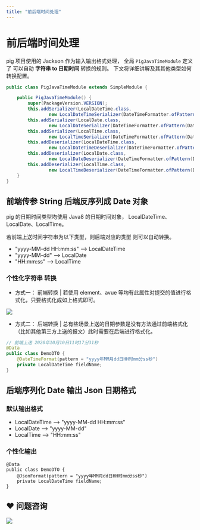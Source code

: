 ```yaml
---
title: "前后端时间处理"
---
```


# 前后端时间处理


pig 项目使用的 Jackson 作为输入输出格式处理， 全局 `PigJavaTimeModule` 定义了 可以自动 **字符串 to 日期时间** 转换的规则。 下文将详细讲解及其其他类型如何转换配置。



```java
public class PigJavaTimeModule extends SimpleModule {

	public PigJavaTimeModule() {
		super(PackageVersion.VERSION);
		this.addSerializer(LocalDateTime.class,
				new LocalDateTimeSerializer(DateTimeFormatter.ofPattern(DatePattern.NORM_DATETIME_PATTERN)));
		this.addSerializer(LocalDate.class,
				new LocalDateSerializer(DateTimeFormatter.ofPattern(DatePattern.NORM_DATE_PATTERN)));
		this.addSerializer(LocalTime.class,
				new LocalTimeSerializer(DateTimeFormatter.ofPattern(DatePattern.NORM_TIME_PATTERN)));
		this.addDeserializer(LocalDateTime.class,
				new LocalDateTimeDeserializer(DateTimeFormatter.ofPattern(DatePattern.NORM_DATETIME_PATTERN)));
		this.addDeserializer(LocalDate.class,
				new LocalDateDeserializer(DateTimeFormatter.ofPattern(DatePattern.NORM_DATE_PATTERN)));
		this.addDeserializer(LocalTime.class,
				new LocalTimeDeserializer(DateTimeFormatter.ofPattern(DatePattern.NORM_TIME_PATTERN)));
	}
}
```



## 前端传参 String 后端反序列成 Date 对象


pig 的日期时间类型均使用 Java8 的日期时间对象， LocalDateTime、LocalDate、LocalTime。



若前端上送时间字符串为以下类型，则后端对应的类型 则可以自动转换。



+ "yyyy-MM-dd HH:mm:ss" --> LocalDateTime
+ "yyyy-MM-dd" --> LocalDate
+ "HH:mm:ss" --> LocalTime



### 个性化字符串 转换


+ 方式一： 前端转换 | 若使用 element、avue 等均有此属性对提交的值进行格式化，只要格式化成如上格式即可。



![](https://cdn.nlark.com/yuque/0/2020/png/283679/1602300278038-cc6b3bfa-2f71-4176-b4d9-e034e07e0ffa.png)



+ 方式二： 后端转换 | 总有些场景上送的日期参数是没有方法通过前端格式化（比如其他第三方上送的报文）此时需要在后端进行格式化。



```java
// 前端上送 2020年10月10日11时17分31秒
@Data
public class DemoDTO {
    @DateTimeFormat(pattern = "yyyy年MM月dd日HH时mm分ss秒")
    private LocalDateTime fieldName;
}
```



## 后端序列化 Date 输出 Json 日期格式


### 默认输出格式


+ LocalDateTime --> "yyyy-MM-dd HH:mm:ss"
+ LocalDate --> "yyyy-MM-dd"
+ LocalTime --> "HH:mm:ss"



### 个性化输出


```plain
@Data
public class DemoDTO {
    @JsonFormat(pattern = "yyyy年MM月dd日HH时mm分ss秒")
    private LocalDateTime fieldName;
}
```

## ❤  问题咨询
![](https://cdn.nlark.com/yuque/0/2022/gif/283679/1662563973685-c22e9831-db66-42b5-973f-886d25d1e0e7.gif)

